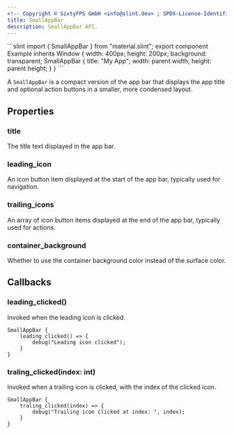 ```yaml
---
<!-- Copyright © SixtyFPS GmbH <info@slint.dev> ; SPDX-License-Identifier: MIT -->
title: SmallAppBar
description: SmallAppBar API.
---
```



<CodeSnippetMD imagePath="" imageWidth="0" imageHeight="0" imageAlt="">
```slint
import { SmallAppBar } from "material.slint";
export component Example inherits Window {
    width: 400px;
    height: 200px;
    background: transparent;
    SmallAppBar {
        title: "My App";
        width: parent.width;
        height: parent.height;
    }
}
```
</CodeSnippetMD>

A `SmallAppBar` is a compact version of the app bar that displays the app title and optional action buttons in a smaller, more condensed layout.

## Properties

### title
<SlintProperty propName="title" typeName="string">
The title text displayed in the app bar.
</SlintProperty>

### leading_icon
<SlintProperty propName="leading_icon" typeName="IconButtonItem">
An icon button item displayed at the start of the app bar, typically used for navigation.
</SlintProperty>

### trailing_icons
<SlintProperty propName="trailing_icons" typeName="[IconButtonItem]">
An array of icon button items displayed at the end of the app bar, typically used for actions.
</SlintProperty>

### container_background
<SlintProperty propName="container_background" typeName="bool">
Whether to use the container background color instead of the surface color.
</SlintProperty>

## Callbacks

### leading_clicked()
Invoked when the leading icon is clicked.

```slint {2-4}
SmallAppBar {
    leading_clicked() => {
        debug("Leading icon clicked");
    }
}
```

### traling_clicked(index: int)
Invoked when a trailing icon is clicked, with the index of the clicked icon.

```slint {2-4}
SmallAppBar {
    traling_clicked(index) => {
        debug("Trailing icon clicked at index: ", index);
    }
}
``` 